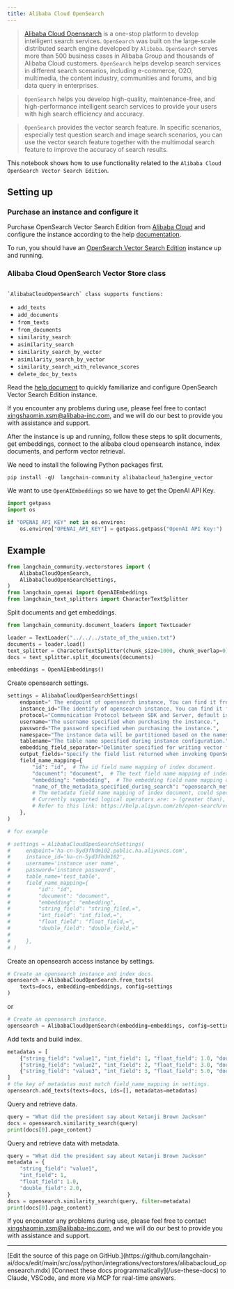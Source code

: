 ```yaml
---
title: Alibaba Cloud OpenSearch
---
```


>[Alibaba Cloud Opensearch](https://www.alibabacloud.com/product/opensearch) is a one-stop platform to develop intelligent search services. `OpenSearch` was built on the large-scale distributed search engine developed by `Alibaba`. `OpenSearch` serves more than 500 business cases in Alibaba Group and thousands of Alibaba Cloud customers. `OpenSearch` helps develop search services in different search scenarios, including e-commerce, O2O, multimedia, the content industry, communities and forums, and big data query in enterprises.

>`OpenSearch` helps you develop high-quality, maintenance-free, and high-performance intelligent search services to provide your users with high search efficiency and accuracy.

>`OpenSearch` provides the vector search feature. In specific scenarios, especially test question search and image search scenarios, you can use the vector search feature together with the multimodal search feature to improve the accuracy of search results.

This notebook shows how to use functionality related to the `Alibaba Cloud OpenSearch Vector Search Edition`.

## Setting up

### Purchase an instance and configure it

Purchase OpenSearch Vector Search Edition from [Alibaba Cloud](https://opensearch.console.aliyun.com) and configure the instance according to the help [documentation](https://help.aliyun.com/document_detail/463198.html?spm=a2c4g.465092.0.0.2cd15002hdwavO).

To run, you should have an [OpenSearch Vector Search Edition](https://opensearch.console.aliyun.com) instance up and running.

### Alibaba Cloud OpenSearch Vector Store class

                                                                                                                `AlibabaCloudOpenSearch` class supports functions:

- `add_texts`
- `add_documents`
- `from_texts`
- `from_documents`
- `similarity_search`
- `asimilarity_search`
- `similarity_search_by_vector`
- `asimilarity_search_by_vector`
- `similarity_search_with_relevance_scores`
- `delete_doc_by_texts`

Read the [help document](https://www.alibabacloud.com/help/en/opensearch/latest/vector-search) to quickly familiarize and configure OpenSearch Vector Search Edition instance.

If you encounter any problems during use, please feel free to contact [xingshaomin.xsm@alibaba-inc.com](mailto:xingshaomin.xsm@alibaba-inc.com), and we will do our best to provide you with assistance and support.

After the instance is up and running, follow these steps to split documents, get embeddings, connect to the alibaba cloud opensearch instance, index documents, and perform vector retrieval.

We need to install the following Python packages first.

```python
pip install -qU  langchain-community alibabacloud_ha3engine_vector
```

We want to use `OpenAIEmbeddings` so we have to get the OpenAI API Key.

```python
import getpass
import os

if "OPENAI_API_KEY" not in os.environ:
    os.environ["OPENAI_API_KEY"] = getpass.getpass("OpenAI API Key:")
```

## Example

```python
from langchain_community.vectorstores import (
    AlibabaCloudOpenSearch,
    AlibabaCloudOpenSearchSettings,
)
from langchain_openai import OpenAIEmbeddings
from langchain_text_splitters import CharacterTextSplitter
```

Split documents and get embeddings.

```python
from langchain_community.document_loaders import TextLoader

loader = TextLoader("../../../state_of_the_union.txt")
documents = loader.load()
text_splitter = CharacterTextSplitter(chunk_size=1000, chunk_overlap=0)
docs = text_splitter.split_documents(documents)

embeddings = OpenAIEmbeddings()
```

Create opensearch settings.

```python
settings = AlibabaCloudOpenSearchSettings(
    endpoint=" The endpoint of opensearch instance, You can find it from the console of Alibaba Cloud OpenSearch.",
    instance_id="The identify of opensearch instance, You can find it from the console of Alibaba Cloud OpenSearch.",
    protocol="Communication Protocol between SDK and Server, default is http.",
    username="The username specified when purchasing the instance.",
    password="The password specified when purchasing the instance.",
    namespace="The instance data will be partitioned based on the namespace field. If the namespace is enabled, you need to specify the namespace field name during initialization. Otherwise, the queries cannot be executed correctly.",
    tablename="The table name specified during instance configuration.",
    embedding_field_separator="Delimiter specified for writing vector field data, default is comma.",
    output_fields="Specify the field list returned when invoking OpenSearch, by default it is the value list of the field mapping field.",
    field_name_mapping={
        "id": "id",  # The id field name mapping of index document.
        "document": "document",  # The text field name mapping of index document.
        "embedding": "embedding",  # The embedding field name mapping of index document.
        "name_of_the_metadata_specified_during_search": "opensearch_metadata_field_name,=",
        # The metadata field name mapping of index document, could specify multiple, The value field contains mapping name and operator, the operator would be used when executing metadata filter query,
        # Currently supported logical operators are: > (greater than), < (less than), = (equal to), <= (less than or equal to), >= (greater than or equal to), != (not equal to).
        # Refer to this link: https://help.aliyun.com/zh/open-search/vector-search-edition/filter-expression
    },
)

# for example

# settings = AlibabaCloudOpenSearchSettings(
#     endpoint='ha-cn-5yd3fhdm102.public.ha.aliyuncs.com',
#     instance_id='ha-cn-5yd3fhdm102',
#     username='instance user name',
#     password='instance password',
#     table_name='test_table',
#     field_name_mapping={
#         "id": "id",
#         "document": "document",
#         "embedding": "embedding",
#         "string_field": "string_filed,=",
#         "int_field": "int_filed,=",
#         "float_field": "float_field,=",
#         "double_field": "double_field,="
#
#     },
# )
```

Create an opensearch access instance by settings.

```python
# Create an opensearch instance and index docs.
opensearch = AlibabaCloudOpenSearch.from_texts(
    texts=docs, embedding=embeddings, config=settings
)
```

or

```python
# Create an opensearch instance.
opensearch = AlibabaCloudOpenSearch(embedding=embeddings, config=settings)
```

Add texts and build index.

```python
metadatas = [
    {"string_field": "value1", "int_field": 1, "float_field": 1.0, "double_field": 2.0},
    {"string_field": "value2", "int_field": 2, "float_field": 3.0, "double_field": 4.0},
    {"string_field": "value3", "int_field": 3, "float_field": 5.0, "double_field": 6.0},
]
# the key of metadatas must match field_name_mapping in settings.
opensearch.add_texts(texts=docs, ids=[], metadatas=metadatas)
```

Query and retrieve data.

```python
query = "What did the president say about Ketanji Brown Jackson"
docs = opensearch.similarity_search(query)
print(docs[0].page_content)
```

Query and retrieve data with metadata.

```python
query = "What did the president say about Ketanji Brown Jackson"
metadata = {
    "string_field": "value1",
    "int_field": 1,
    "float_field": 1.0,
    "double_field": 2.0,
}
docs = opensearch.similarity_search(query, filter=metadata)
print(docs[0].page_content)
```

If you encounter any problems during use, please feel free to contact [xingshaomin.xsm@alibaba-inc.com](mailto:xingshaomin.xsm@alibaba-inc.com), and we will do our best to provide you with assistance and support.

---

<Callout icon="pen-to-square" iconType="regular">
    [Edit the source of this page on GitHub.](https://github.com/langchain-ai/docs/edit/main/src/oss/python/integrations/vectorstores/alibabacloud_opensearch.mdx)
</Callout>
<Tip icon="terminal" iconType="regular">
    [Connect these docs programmatically](/use-these-docs) to Claude, VSCode, and more via MCP for    real-time answers.
</Tip>
